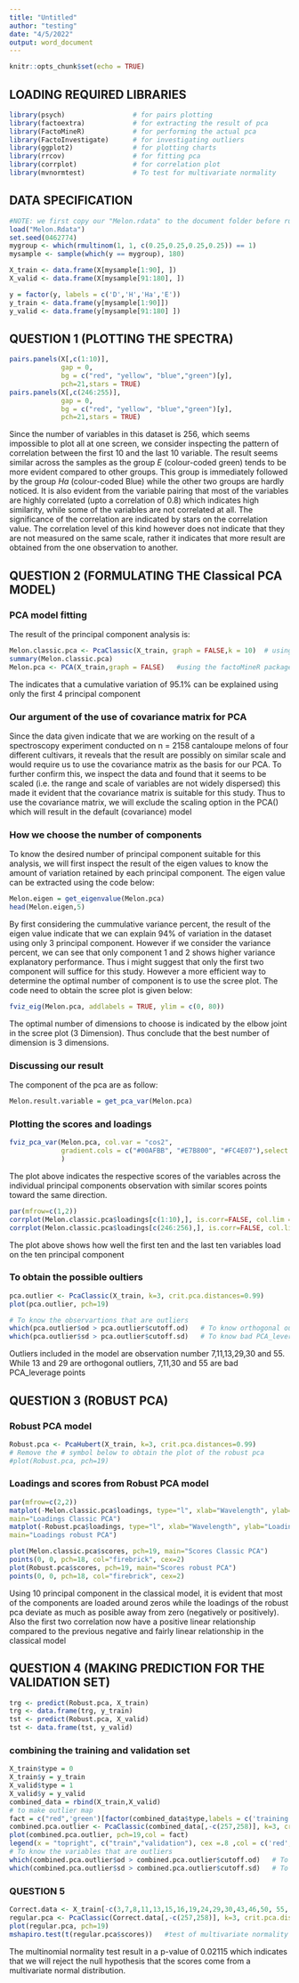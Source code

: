 ```yaml
---
title: "Untitled"
author: "testing"
date: "4/5/2022"
output: word_document
---
```


```r
knitr::opts_chunk$set(echo = TRUE)
```

## LOADING REQUIRED LIBRARIES
```r
library(psych)                 # for pairs plotting
library(factoextra)            # for extracting the result of pca
library(FactoMineR)            # for performing the actual pca
library(FactoInvestigate)      # for investigating outliers
library(ggplot2)               # for plotting charts
library(rrcov)                 # for fitting pca
library(corrplot)              # for correlation plot
library(mvnormtest)            # To test for multivariate normality
```

## DATA SPECIFICATION
```r
#NOTE: we first copy our "Melon.rdata" to the document folder before running the codes
load("Melon.Rdata") 
set.seed(0462774)
mygroup <- which(rmultinom(1, 1, c(0.25,0.25,0.25,0.25)) == 1)
mysample <- sample(which(y == mygroup), 180)

X_train <- data.frame(X[mysample[1:90], ])
X_valid <- data.frame(X[mysample[91:180], ])

y = factor(y, labels = c('D','H','Ha','E'))
y_train <- data.frame(y[mysample[1:90]])
y_valid <- data.frame(y[mysample[91:180] ])

```


## QUESTION 1 (PLOTTING THE SPECTRA)
```r
pairs.panels(X[,c(1:10)],
             gap = 0,
             bg = c("red", "yellow", "blue","green")[y],
             pch=21,stars = TRUE)
pairs.panels(X[,c(246:255)],
             gap = 0,
             bg = c("red", "yellow", "blue","green")[y],
             pch=21,stars = TRUE)
```
Since the number of variables in this dataset is 256, which seems impossible to plot all at one screen, we consider inspecting the pattern of correlation between the first 10 and the last 10 variable. The result seems similar across the samples as the group *E* (colour-coded green) tends to be more evident compared to other groups. This group is immediately followed by the group *Ha* (colour-coded Blue) while the other two groups are hardly noticed.
It is also evident from the variable pairing that most of the variables are highly correlated (upto a correlation of 0.8) which indicates high similarity, while some of the variables are not correlated at all. The significance of the correlation are indicated by stars on the correlation value. The correlation level of this kind however does not indicate that they are not measured on the same scale, rather it indicates that more result are obtained from the one observation to another.


## QUESTION 2 (FORMULATING THE Classical PCA MODEL)

### PCA model fitting
The result of the principal component analysis is: 
```r
Melon.classic.pca <- PcaClassic(X_train, graph = FALSE,k = 10)  # using the rrcov package
summary(Melon.classic.pca)
Melon.pca <- PCA(X_train,graph = FALSE)   #using the factoMineR package
```
The indicates that a cumulative variation of 95.1% can be explained using only the first 4 principal component

### Our argument of the use of covariance matrix for PCA
Since the data given indicate that we are working on the result of a spectroscopy experiment conducted on n = 2158 cantaloupe melons of four different
cultivars, it reveals that the result are possibly on similar scale and would require us to use the covariance matrix as the basis for our PCA. To further confirm this,
we inspect the data and found that it seems  to be scaled (i.e. the range and scale of variables are not widely dispersed) this made it evident that the covariance matrix is suitable for this study. Thus to use the covariance matrix, we will exclude the scaling option in the PCA() which will result in the default (covariance) model

### How we choose the number of components
To know the desired number of principal component suitable for this analysis, we will first inspect the result of the eigen values to know the amount of variation retained by each principal component. The eigen value can be extracted using the code below:
```r
Melon.eigen = get_eigenvalue(Melon.pca)
head(Melon.eigen,5)
```
By first considering the cummulative variance percent, the result of the eigen value indicate that we can explain 94% of variation in the dataset using only 3 principal component. However if we consider the variance percent, we can see that only component 1 and 2 shows higher variance explanatory performance. Thus i might suggest that only the first two component will suffice for this study. However a more efficient way to 
determine the optimal number of component is to use the scree plot. The code need to obtain the scree plot is given below:
```r
fviz_eig(Melon.pca, addlabels = TRUE, ylim = c(0, 80))
```
The optimal number of dimensions to choose is indicated by the elbow joint in the scree plot (3 Dimension). Thus conclude that the best number of dimension is 3 dimensions.

### Discussing our result
The component of the pca are as follow:
```r
Melon.result.variable = get_pca_var(Melon.pca)
```

### Plotting the scores and loadings
```r
fviz_pca_var(Melon.pca, col.var = "cos2",
             gradient.cols = c("#00AFBB", "#E7B800", "#FC4E07"),select.ind = list(contrib = 50,cos2 = .95),repel = TRUE # Avoid text overlapping
             )

```
The plot above indicates the respective scores of the variables across the individual principal components observation with similar scores points toward the same direction.

```r
par(mfrow=c(1,2))
corrplot(Melon.classic.pca$loadings[c(1:10),], is.corr=FALSE, col.lim = c(-1,1), method="color",tl.col="black", addgrid.col="grey",main = "First ten variable loadings")
corrplot(Melon.classic.pca$loadings[c(246:256),], is.corr=FALSE, col.lim = c(-1,1), method="color",tl.col="black", addgrid.col="grey",main = "Last ten variable loadings")
```
The plot above shows how well the first ten and the last ten variables load on the ten principal component

### To obtain the possible oultiers
```r
pca.outlier <- PcaClassic(X_train, k=3, crit.pca.distances=0.99)
plot(pca.outlier, pch=19)

# To know the observartions that are outliers
which(pca.outlier$od > pca.outlier$cutoff.od)   # To know orthogonal outliers
which(pca.outlier$sd > pca.outlier$cutoff.sd)   # To know bad PCA_leverage points
```
Outliers included in the model are observation number 7,11,13,29,30 and 55. While 13 and 29 are orthogonal outliers, 7,11,30 and 55 are bad PCA_leverage points

## QUESTION 3 (ROBUST PCA)

### Robust PCA model
```r
Robust.pca <- PcaHubert(X_train, k=3, crit.pca.distances=0.99)
# Remove the # symbol below to obtain the plot of the robust pca
#plot(Robust.pca, pch=19)
```


### Loadings and scores from Robust PCA model
```r
par(mfrow=c(2,2))
matplot(-Melon.classic.pca$loadings, type="l", xlab="Wavelength", ylab="Loadings",
main="Loadings Classic PCA")
matplot(-Robust.pca$loadings, type="l", xlab="Wavelength", ylab="Loadings",
main="Loadings robust PCA")

plot(Melon.classic.pca$scores, pch=19, main="Scores Classic PCA")
points(0, 0, pch=18, col="firebrick", cex=2)
plot(Robust.pca$scores, pch=19, main="Scores robust PCA")
points(0, 0, pch=18, col="firebrick", cex=2)

```
Using 10 principal component in the classical model, it is evident that most of the components are loaded around zeros while the loadings of the robust pca deviate as much as posible away from zero (negatively or positively).
Also the first two correlation now have a positive linear relationship compared to the previous negative and fairly linear relationship in the classical model

## QUESTION 4 (MAKING PREDICTION FOR THE VALIDATION SET)
```r
trg <- predict(Robust.pca, X_train)
trg <- data.frame(trg, y_train)
tst <- predict(Robust.pca, X_valid)
tst <- data.frame(tst, y_valid)
```

### combining the training and validation set
```r
X_train$type = 0
X_train$y = y_train
X_valid$type = 1
X_valid$y = y_valid
combined_data = rbind(X_train,X_valid)
# to make outlier map
fact = c("red",'green')[factor(combined_data$type,labels = c('training','validation'))]
combined.pca.outlier <- PcaClassic(combined_data[,-c(257,258)], k=3, crit.pca.distances=0.99)
plot(combined.pca.outlier, pch=19,col = fact)
legend(x = "topright", c("train","validation"), cex =.8 ,col = c('red', 'green'))
# To know the variables that are outliers
which(combined.pca.outlier$od > combined.pca.outlier$cutoff.od)   # To know orthogonal outliers
which(combined.pca.outlier$sd > combined.pca.outlier$cutoff.sd)   # To know bad PCA_leverage points
```

### QUESTION 5
```r
Correct.data <- X_train[-c(3,7,8,11,13,15,16,19,24,29,30,43,46,50, 55, 56,61,63,66),]
regular.pca <- PcaClassic(Correct.data[,-c(257,258)], k=3, crit.pca.distances=0.99)
plot(regular.pca, pch=19)
mshapiro.test(t(regular.pca$scores))   #test of multivariate normality
```
The multinomial normality test result in a p-value of 0.02115 which indicates that we will reject the null hypothesis that the scores come from a multivariate normal distribution.